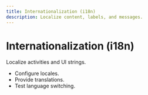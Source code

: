 ```yaml
---
title: Internationalization (i18n)
description: Localize content, labels, and messages.
---
```


# Internationalization (i18n)

Localize activities and UI strings.

- Configure locales.
- Provide translations.
- Test language switching.
